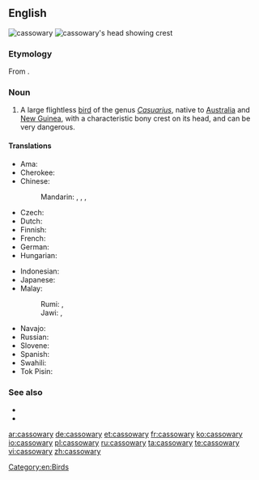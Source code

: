 ==English==
[[Image:Casuarius casuarius - double-wattled cassowary.jpg|thumb|cassowary]]
[[Image:Cassowary head frontal.jpg|thumb|cassowary's head showing crest]]

===Etymology===
From {{etyl|ms|en}} {{term|kasuari|lang=ms}}.

===Noun===
{{en-noun|cassowaries}}

# A large flightless [[bird]] of the genus ''[[Casuarius]]'', native to [[Australia]] and [[New Guinea]], with a characteristic bony crest on its head, and can be very dangerous.

====Translations====
{{trans-top|a large flightless bird of the genus Casuarius}}
* Ama: {{tø|amm|aipiyoi}}
* Cherokee: {{t-|chr|ᏄᎩᏂ ᎬᎾ|tr=Nugini gvna|sc=Cher}}
* Chinese:
*: Mandarin: {{t|cmn|鶴鴕|sc=Hani}}, {{t|cmn|鹤鸵|tr=hètuó|sc=Hani}}, {{t|cmn|食火雞|sc=Hani}}, {{t|cmn|食火鸡|tr=shíhuǒjī|sc=Hani}}
* Czech: {{t|cs|kasuár|m}}
* Dutch: {{t-|nl|kasuaris|m}}
* Finnish: {{t-|fi|kasuaari}}
* French: {{t+|fr|casoar|m}}
* German: {{t|de|Kasuar|m}}
* Hungarian: {{t+|hu|kazuár}}
{{trans-mid}}
* Indonesian: {{t+|id|kasuari}}
* Japanese: {{t|ja|ヒクイドリ|tr=hikuidori|sc=Jpan}}
* Malay:
*: Rumi: {{t-|ms|kasuari}}, {{t-|ms|suari}}
*: Jawi: {{t-|ms|کاسواري|sc=Arab}}, {{t-|ms|سواري|sc=Arab}}
* Navajo: {{tø|nv|tsídiitsoh bikʼos dootłʼizhí}}
* Russian: {{t+|ru|казуа́р|m|sc=Cyrl}}
* Slovene: {{t+|sl|kazuar|m}}
* Spanish: {{t+|es|casuario|m}}
* Swahili: {{t-|sw|kasowari}}
* Tok Pisin: {{t-|tpi|muruk}}
{{trans-bottom}}

===See also===
* {{pedia}}
* {{specieslite}}

[[Category:en:Birds]]

[[ar:cassowary]]
[[de:cassowary]]
[[et:cassowary]]
[[fr:cassowary]]
[[ko:cassowary]]
[[io:cassowary]]
[[pl:cassowary]]
[[ru:cassowary]]
[[ta:cassowary]]
[[te:cassowary]]
[[vi:cassowary]]
[[zh:cassowary]]